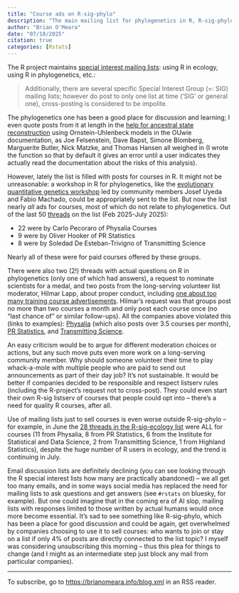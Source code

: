 ```yaml
---
title: "Course ads on R-sig-phylo"
description: "The main mailing list for phylogenetics in R, R-sig-phylo, is now nearly all ads for courses from a small set of companies. It would be great if they stopped this."
author: "Brian O'Meara"
date: "07/18/2025"
citation: true
categories: [Rstats] 
---
```


The R project maintains [special interest mailing lists](https://www.r-project.org/mail.html): using R in ecology, using R in phylogenetics, etc.:

> Additionally, there are several specific Special Interest Group (=: SIG) mailing lists; however do post to only one list at time (‘SIG’ or general one), cross-posting is considered to be impolite.

The phylogenetics one has been a good place for discussion and learning; I even quote posts from it at length in the [help for ancestral state reconstruction](https://thej022214.github.io/OUwie/reference/OUwie.anc.html#details-1) using Ornstein-Uhlenbeck models in the OUwie documentation, as Joe Felsenstein, Dave Bapst, Simone Blomberg, Marguerite Butler, Nick Matzke, and Thomas Hansen all weighed in (I wrote the function so that by default it gives an error until a user indicates they actually read the documentation about the risks of this analysis).

However, lately the list is filled with posts for courses in R. It might not be unreasonable: a workshop in R for phylogenetics, like the [evolutionary quantitative genetics workshop](https://eqgw.github.io/index.html) led by community members Josef Uyeda and Fabio Machado, could be appropriately sent to the list. But now the list nearly *all* ads for courses, most of which do not relate to phylogenetics. Out of the last 50 [threads](https://www.mail-archive.com/r-sig-phylo@r-project.org/index.html) on the list (Feb 2025-July 2025):

* 22 were by Carlo Pecoraro of Physalia Courses
* 9 were by Oliver Hooker of PR Statistics
* 8 were by Soledad De Esteban-Trivigno of Transmitting Science 

Nearly all of these were for paid courses offered by these groups.

There were also two (2!) threads with actual questions on R in phylogenetics (only one of which had answers), a request to nominate scientists for a medal, and two posts from the long-serving volunteer list moderator, Hilmar Lapp, about proper conduct, including [one about too many training course advertisements](https://www.mail-archive.com/r-sig-phylo@r-project.org/msg06067.html). Hilmar's request was that groups post no more than two courses a month and only post each course once (no "last chance of" or similar follow-ups). All the companies above violated this (links to examples): [Physalia](https://www.mail-archive.com/r-sig-phylo@r-project.org/msg06092.html) (which also posts over 3.5 courses per month), [PR Statistics](https://www.mail-archive.com/r-sig-phylo@r-project.org/msg06082.html), and [Transmitting Science](https://www.mail-archive.com/r-sig-phylo@r-project.org/msg06106.html).

An easy criticism would be to argue for different moderation choices or actions, but any such move puts even more work on a long-serving community member. Why should someone volunteer their time to play whack-a-mole with multiple people who are paid to send out announcements as part of their day job? It's not sustainable. It would be better if companies decided to be responsible and respect listserv rules (including the R-project's request not to cross-post). They could even start their own R-sig listserv of courses that people could opt into -- there's a need for quality R courses, after all.

Use of mailing lists just to sell courses is even worse outside R-sig-phylo -- for example, in June the [28 threads in the R-sig-ecology list](https://stat.ethz.ch/pipermail/r-sig-ecology/2025-June/thread.html) were ALL for courses (11 from Physalia, 8 from PR Statistics, 6 from the Institute for Statistical and Data Science, 2 from Transmitting Science, 1 from Highland Statistics), despite the huge number of R users in ecology, and the trend is continuing in July.

Email discussion lists are definitely declining (you can see looking through the R special interest lists how many are practically abandoned) -- we all get too many emails, and in some ways social media has replaced the need for mailing lists to ask questions and get answers (see `#rstats` on bluesky, for example). But one could imagine that in the coming era of AI slop, mailing lists with responses limited to those written by actual humans would once more become essential. It's sad to see something like R-sig-phylo, which has been a place for good discussion and could be again, get overwhelmed by companies choosing to use it to sell courses: who wants to join or stay on a list if only 4% of posts are directly connected to the list topic? I myself was considering unsubscribing this morning -- thus this plea for things to change (and I might as an intermediate step just block any mail from particular companies).

___

To subscribe, go to <https://brianomeara.info/blog.xml> in an RSS reader.